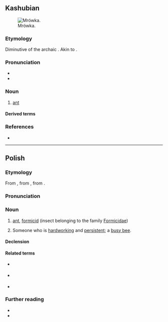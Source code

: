 {{also|mrówką}}
==Kashubian==
[[Image:Lasius.niger.-.lindsey.jpg|thumb|Mrówka.]]

===Etymology===
Diminutive of the archaic {{m|csb|marwa||ant}}. Akin to {{cog|pl|mrówka}}.

===Pronunciation===
* {{IPA|csb|/ˈmrofka/}}
* {{hyph|csb|mrów|ka}}

===Noun===
{{csb-noun|f}}

# [[ant]] {{gl|hymenopteran of the family [[Formicidae]]}}

====Derived terms====
{{col4|csb
|mrówkòjôd}}

===References===
* {{R:csb:SPK|+}}

{{C|csb|Hymenopterans}}

----

==Polish==
{{wp|lang=pl}}

===Etymology===
From {{suffix|pl|mrowa|ka}}, from {{der|pl|sla-pro|*morvъ}}, from {{der|pl|ine-pro|*morwi-}}.

===Pronunciation===
{{pl-p|a=pl-mrówka.ogg}}

===Noun===
{{pl-noun|f|aug=mrówa|dim=mróweczka}}

# [[ant]], [[formicid]] (insect belonging to the family [[Formicidae]])
# {{lb|pl|by extension}} Someone who is [[hardworking]] and [[persistent]]; a [[busy bee]].

====Declension====
{{pl-decl-noun-f}}

====Related terms====
* {{q|adjectives}} {{l|pl|[[mrówczy]], [[mrówczany]], [[mrówkowy]], [[mrówkowaty]]}}
* {{q|nouns}} {{l|pl|[[mrowie]], [[mrowiec]], [[mrowienie]], [[mrowisko]], [[mrówczan]], [[mrówczę]], [[mrówki]], [[mrówkojad]], [[mrówkożer]], [[mrównik]]}}
* {{q|verb}} {{l|pl|mrowić}}

===Further reading===
* {{R:pl:WSJP}}
* {{R:PWN}}

{{c|pl|Ants}}
